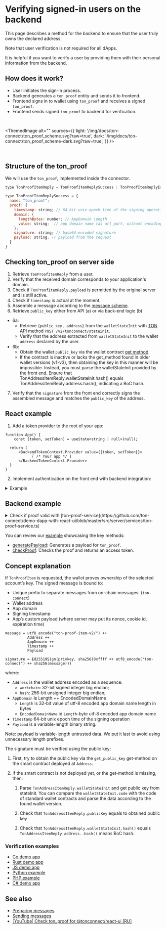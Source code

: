 

# Verifying signed-in users on the backend

This page describes a method for the backend to ensure that the user truly owns the declared address.

Note that user verification is not required for all dApps.

It is helpful if you want to verify a user by providing them with their personal information from the backend.

## How does it work?

- User initiates the sign-in process.
- Backend generates a `ton_proof` entity and sends it to frontend.
- Frontend signs in to wallet using `ton_proof` and receives a signed `ton_proof`.
- Frontend sends signed `ton_proof` to backend for verification.

<br />

<ThemedImage
  alt=""
  sources={{
      light: '/img/docs/ton-connect/ton_proof_scheme.svg?raw=true',
      dark: '/img/docs/ton-connect/ton_proof_scheme-dark.svg?raw=true',
  }}
/>

<br />

## Structure of the ton_proof

We will use the  `ton_proof`, implemented inside the connector.

```js
type TonProofItemReply = TonProofItemReplySuccess | TonProofItemReplyError;

type TonProofItemReplySuccess = {
  name: "ton_proof";
  proof: {
    timestamp: string; // 64-bit unix epoch time of the signing operation (seconds)
    domain: {
      lengthBytes: number; // AppDomain Length
      value: string;  // app domain name (as url part, without encoding)
    };
    signature: string; // base64-encoded signature
    payload: string; // payload from the request
  }
}

```

## Checking ton_proof on server side

1. Retrieve `TonProofItemReply` from a user.
2. Verify that the received domain corresponds to your application's domain.
3. Check if `TonProofItemReply.payload` is permitted by the original server and is still active.
4. Check if `timestamp` is actual at the moment.
5. Assemble a message according to the [message scheme](/v3/guidelines/ton-connect/guidelines/verifying-signed-in-users#concept-explanation).
6. Retrieve `public_key` either from API (a) or via back-end logic (b)

- 6a:
  - Retrieve `{public_key, address}` from the `walletStateInit` with [TON API](https://docs.tonconsole.com/tonapi#:~:text=/v2/-,tonconnect,-/stateinit) method `POST /v2/tonconnect/stateinit`.
  - Verify that the address extracted from `walletStateInit` to the wallet `address` declared by the user.
- 6b:
  - Obtain the wallet `public_key` via the wallet contract [get method](https://github.com/ton-blockchain/wallet-contract/blob/main/func/wallet-v4-code.fc#L174).
  - If the contract is inactive or lacks the get_method found in older wallet versions (v1-v3), then obtaining the key in this manner will be impossible. Instead, you must parse the walletStateInit provided by the front end. Ensure that TonAddressItemReply.walletStateInit.hash() equals TonAddressItemReply.address.hash(), indicating a BoC hash.

7. Verify that the `signature` from the front end correctly signs the assembled message and matches the `public_key` of the address.

## React example

1. Add a token provider to the root of your app:

```tsx
function App() {
    const [token, setToken] = useState<string | null>(null);

  return (
      <BackendTokenContext.Provider value={{token, setToken}}>
            { /* Your app */ }
      </BackendTokenContext.Provider>
  )
}
```

2. Implement authentication on the front end with backend integration:

<details>
  <summary>Example</summary>

  ```tsx
  import {useContext, useEffect, useRef} from "react";
  import {BackendTokenContext} from "./BackendTokenContext";
  import {useIsConnectionRestored, useTonConnectUI, useTonWallet} from "@tonconnect/ui-react";
  import {backendAuth} from "./backend-auth";

  const localStorageKey = 'my-dapp-auth-token';
  const payloadTTLMS = 1000 * 60 * 20;

  export function useBackendAuth() {
      const { setToken } = useContext(BackendTokenContext);
      const isConnectionRestored = useIsConnectionRestored();
      const wallet = useTonWallet();
      const [tonConnectUI] = useTonConnectUI();
      const interval = useRef<ReturnType<typeof setInterval> | undefined>();

      useEffect(() => {
          if (!isConnectionRestored || !setToken) {
              return;
          }

          clearInterval(interval.current);

          if (!wallet) {
              localStorage.removeItem(localStorageKey);
              setToken(null);

              const refreshPayload = async () => {
                  tonConnectUI.setConnectRequestParameters({ state: 'loading' });

                  const value = await backendAuth.generatePayload();
                  if (!value) {
                      tonConnectUI.setConnectRequestParameters(null);
                  } else {
                      tonConnectUI.setConnectRequestParameters({state: 'ready', value});
                  }
              }

              refreshPayload();
              setInterval(refreshPayload, payloadTTLMS);
              return;
          }

          const token = localStorage.getItem(localStorageKey);
          if (token) {
              setToken(token);
              return;
          }

          if (wallet.connectItems?.tonProof && !('error' in wallet.connectItems.tonProof)) {
              backendAuth.checkProof(wallet.connectItems.tonProof.proof, wallet.account).then(result => {
                  if (result) {
                      setToken(result);
                      localStorage.setItem(localStorageKey, result);
                  } else {
                      alert('Please try another wallet');
                      tonConnectUI.disconnect();
                  }
              })
          } else {
              alert('Please try another wallet');
              tonConnectUI.disconnect();
          }

      }, [wallet, isConnectionRestored, setToken])
  }
  ```
</details>

## Backend example

<details>
  <summary>Check if proof valid with [ton-proof-service](https://github.com/ton-connect/demo-dapp-with-react-ui/blob/master/src/server/services/ton-proof-service.ts)</summary>

  ```tsx
  public async checkProof(payload: CheckProofRequestDto, getWalletPublicKey: (address: string) => Promise<Buffer | null>): Promise<boolean> {
    try {
      const stateInit = loadStateInit(Cell.fromBase64(payload.proof.state_init).beginParse());
    
      // 1. First, try to obtain the public key via the get_public_key get-method on the smart contract deployed at Address.
      // 2. If the smart contract is not deployed yet, or the get-method is missing, you need:
      //  2.1. Parse TonAddressItemReply.walletStateInit and get public key from stateInit. You can compare the walletStateInit.code
      //  with the code of standard wallet contracts and parse the data according to the found wallet version.
      let publicKey = tryParsePublicKey(stateInit) ?? await getWalletPublicKey(payload.address);
      if (!publicKey) {
        return false;
      }
    
      // 2.2. Check that TonAddressItemReply.publicKey equals to obtained public key
      const wantedPublicKey = Buffer.from(payload.public_key, 'hex');
      if (!publicKey.equals(wantedPublicKey)) {
        return false;
      }
    
      // 2.3. Check that TonAddressItemReply.walletStateInit.hash() equals to TonAddressItemReply.address. .hash() means BoC hash.
      const wantedAddress = Address.parse(payload.address);
      const address = contractAddress(wantedAddress.workChain, stateInit);
      if (!address.equals(wantedAddress)) {
        return false;
      }
    
      if (!allowedDomains.includes(payload.proof.domain.value)) {
        return false;
      }
    
      const now = Math.floor(Date.now() / 1000);
      if (now - validAuthTime > payload.proof.timestamp) {
        return false;
      }
    
      const message = {
        workchain: address.workChain,
        address: address.hash,
        domain: {
          lengthBytes: payload.proof.domain.lengthBytes,
          value: payload.proof.domain.value,
        },
        signature: Buffer.from(payload.proof.signature, 'base64'),
        payload: payload.proof.payload,
        stateInit: payload.proof.state_init,
        timestamp: payload.proof.timestamp
      };
    
      const wc = Buffer.alloc(4);
      wc.writeUInt32BE(message.workchain, 0);
    
      const ts = Buffer.alloc(8);
      ts.writeBigUInt64LE(BigInt(message.timestamp), 0);
    
      const dl = Buffer.alloc(4);
      dl.writeUInt32LE(message.domain.lengthBytes, 0);
    
      // message = utf8_encode("ton-proof-item-v2/") ++
      //           Address ++
      //           AppDomain ++
      //           Timestamp ++
      //           Payload
      const msg = Buffer.concat([
        Buffer.from(tonProofPrefix),
        wc,
        message.address,
        dl,
        Buffer.from(message.domain.value),
        ts,
        Buffer.from(message.payload),
      ]);
    
      const msgHash = Buffer.from(await sha256(msg));
    
      // signature = Ed25519Sign(privkey, sha256(0xffff ++ utf8_encode("ton-connect") ++ sha256(message)))
      const fullMsg = Buffer.concat([
        Buffer.from([0xff, 0xff]),
        Buffer.from(tonConnectPrefix),
        msgHash,
      ]);
    
      const result = Buffer.from(await sha256(fullMsg));
    
      return sign.detached.verify(result, message.signature, publicKey);
    } catch (e) {
      return false;
    }
  }

  ```
</details>

You can review our [example](https://github.com/ton-connect/demo-dapp-with-react-ui/tree/master/src/server) showcasing the key methods:

- [generatePayload](https://github.com/ton-connect/demo-dapp-with-react-ui/blob/master/src/server/api/generate-payload.ts): Generates a payload for `ton_proof`.
- [checkProof](https://github.com/ton-connect/demo-dapp-with-react-ui/blob/master/src/server/api/check-proof.ts): Checks the proof and returns an access token.

## Concept explanation

If `TonProofItem` is requested, the wallet proves ownership of the selected account’s key. The signed message is bound to:

- Unique prefix to separate messages from on-chain messages. (`ton-connect`)
- Wallet address
- App domain
- Signing timestamp
- App’s custom payload (where server may put its nonce, cookie id, expiration time)

```
message = utf8_encode("ton-proof-item-v2/") ++
          Address ++
          AppDomain ++
          Timestamp ++
          Payload

signature = Ed25519Sign(privkey, sha256(0xffff ++ utf8_encode("ton-connect") ++ sha256(message)))
```

where:

- `Address` is the wallet address encoded as a sequence:
  - `workchain`: 32-bit signed integer big endian;
  - `hash`: 256-bit unsigned integer big endian;
- `AppDomain` is Length ++ EncodedDomainName
  - `Length` is 32-bit value of utf-8 encoded app domain name length in bytes
  - `EncodedDomainName` id `Length`-byte  utf-8 encoded app domain name
- `Timestamp` 64-bit unix epoch time of the signing operation
- `Payload` is a variable-length binary string.

Note: payload is variable-length untrusted data. We put it last to avoid using unnecessary length prefixes.

The signature must be verified using the public key:

1. First, try to obtain the public key via the `get_public_key` get-method on the smart contract deployed at `Address`.

2. If the smart contract is not deployed yet, or the get-method is missing, then:

   1. Parse `TonAddressItemReply.walletStateInit` and get public key from stateInit. You can compare the `walletStateInit.code` with the code of standard wallet contracts and parse the data according to the found wallet version.

   2. Check that `TonAddressItemReply.publicKey` equals to obtained public key

   3. Check that `TonAddressItemReply.walletStateInit.hash()` equals `TonAddressItemReply.address`. `.hash()` means BoC hash.

### Verification examples

- [Go demo app](https://github.com/ton-connect/demo-dapp-backend)
- [Rust demo app](https://github.com/liketurbo/demo-dapp-backend-rs)
- [JS demo app](https://github.com/liketurbo/demo-dapp-backend-js)
- [Python example](https://github.com/XaBbl4/pytonconnect/blob/main/examples/check_proof.py)
- [PHP example](https://github.com/vladimirfokingithub/Ton-Connect-Proof-Php-Check)
- [C# demo app](https://github.com/WinoGarcia/TonProof.NET)

## See also

- [Preparing messages](/v3/guidelines/ton-connect/guidelines/preparing-messages)
- [Sending messages](/v3/guidelines/ton-connect/guidelines/sending-messages)
- [\[YouTube\] Check ton_proof for @tonconnect/react-ui \[RU\]](https://youtu.be/wIMbkJHv0Fs?list=PLyDBPwv9EPsCJ226xS5_dKmXXxWx1CKz_&t=2971)

<Feedback />